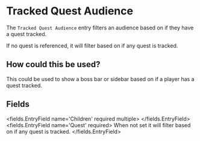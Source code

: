 
# Tracked Quest Audience

The `Tracked Quest Audience` entry filters an audience based on if they have a quest tracked.

If no quest is referenced, it will filter based on if any quest is tracked.

## How could this be used?

This could be used to show a boss bar or sidebar based on if a player has a quest tracked.


## Fields

<fields.EntryField name='Children' required multiple>
</fields.EntryField>
<fields.EntryField name='Quest' required>
     When not set it will filter based on if any quest is tracked.
</fields.EntryField>
